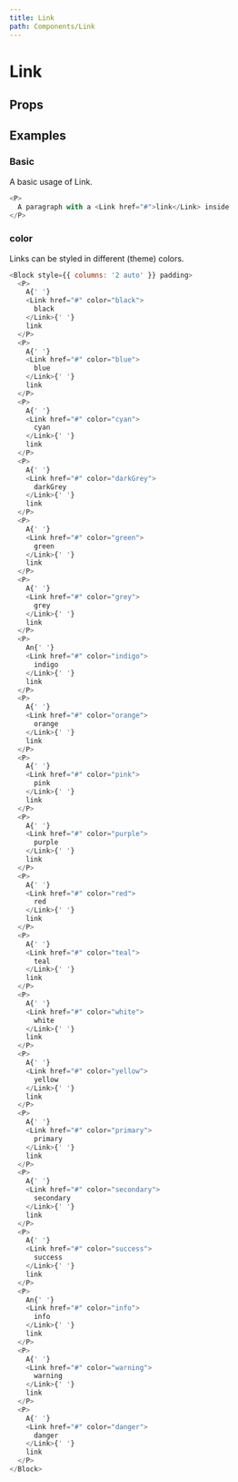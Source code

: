 ```yaml
---
title: Link
path: Components/Link
---
```



# Link

<Description of="Link" />

## Props

<Props of="Link" />

## Examples

### Basic

A basic usage of Link.

```js live
<P>
  A paragraph with a <Link href="#">link</Link> inside
</P>
```

### color

Links can be styled in different (theme) colors.

```js live
<Block style={{ columns: '2 auto' }} padding>
  <P>
    A{' '}
    <Link href="#" color="black">
      black
    </Link>{' '}
    link
  </P>
  <P>
    A{' '}
    <Link href="#" color="blue">
      blue
    </Link>{' '}
    link
  </P>
  <P>
    A{' '}
    <Link href="#" color="cyan">
      cyan
    </Link>{' '}
    link
  </P>
  <P>
    A{' '}
    <Link href="#" color="darkGrey">
      darkGrey
    </Link>{' '}
    link
  </P>
  <P>
    A{' '}
    <Link href="#" color="green">
      green
    </Link>{' '}
    link
  </P>
  <P>
    A{' '}
    <Link href="#" color="grey">
      grey
    </Link>{' '}
    link
  </P>
  <P>
    An{' '}
    <Link href="#" color="indigo">
      indigo
    </Link>{' '}
    link
  </P>
  <P>
    A{' '}
    <Link href="#" color="orange">
      orange
    </Link>{' '}
    link
  </P>
  <P>
    A{' '}
    <Link href="#" color="pink">
      pink
    </Link>{' '}
    link
  </P>
  <P>
    A{' '}
    <Link href="#" color="purple">
      purple
    </Link>{' '}
    link
  </P>
  <P>
    A{' '}
    <Link href="#" color="red">
      red
    </Link>{' '}
    link
  </P>
  <P>
    A{' '}
    <Link href="#" color="teal">
      teal
    </Link>{' '}
    link
  </P>
  <P>
    A{' '}
    <Link href="#" color="white">
      white
    </Link>{' '}
    link
  </P>
  <P>
    A{' '}
    <Link href="#" color="yellow">
      yellow
    </Link>{' '}
    link
  </P>
  <P>
    A{' '}
    <Link href="#" color="primary">
      primary
    </Link>{' '}
    link
  </P>
  <P>
    A{' '}
    <Link href="#" color="secondary">
      secondary
    </Link>{' '}
    link
  </P>
  <P>
    A{' '}
    <Link href="#" color="success">
      success
    </Link>{' '}
    link
  </P>
  <P>
    An{' '}
    <Link href="#" color="info">
      info
    </Link>{' '}
    link
  </P>
  <P>
    A{' '}
    <Link href="#" color="warning">
      warning
    </Link>{' '}
    link
  </P>
  <P>
    A{' '}
    <Link href="#" color="danger">
      danger
    </Link>{' '}
    link
  </P>
</Block>
```
